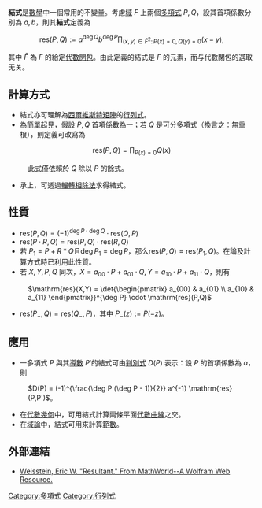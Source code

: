 '''結式'''是[[數學|數學]]中一個常用的不變量。考慮[[域_(數學)|域]] <math>F</math> 上兩個[[多項式|多項式]] <math>P, Q</math>，設其首項係數分別為 <math>a, b</math>，則其'''結式'''定義為

:<math>\mathrm{res}(P,Q) := a^{\deg Q} b^{\deg P} \prod_{(x,y) \in \bar{F}^2: \,P(x)=0,\, Q(y)=0} (x-y),\,</math>

其中 <math>\bar{F}</math> 為 <math>F</math> 的給定[[代數閉包|代數閉包]]。由此定義的結式是 <math>F</math> 的元素，而与代數閉包的選取无关。

==計算方式==
* 結式亦可理解為[[西爾維斯特矩陣|西爾維斯特矩陣]]的[[行列式|行列式]]。
* 為簡單起見，假設 <math>P,Q</math> 首項係數為一；若 <math>Q</math> 是可分多項式（換言之：無重根），則定義可改寫為
:<math>\mathrm{res}(P,Q) = \prod_{P(x)=0} Q(x)\,</math>
: 此式僅依賴於 <math>Q</math> 除以 <math>P</math> 的餘式。
* 承上，可透過[[輾轉相除法|輾轉相除法]]求得結式。

==性質==

* <math>\mathrm{res}(P,Q) = (-1)^{\deg P \cdot \deg Q} \cdot \mathrm{res}(Q,P)</math>
* <math>\mathrm{res}(P\cdot R,Q) = \mathrm{res}(P,Q) \cdot \mathrm{res}(R,Q)</math>
* 若 <math>P_1 = P + R*Q</math>且<math>\deg P_1 = \deg P</math>，那么<math>\mathrm{res}(P,Q) = \mathrm{res}(P_1, Q)</math>。在論及計算方式時已利用此性質。
* 若 <math>X, Y, P, Q</math> 同次，<math>X = a_{00}\cdot P + a_{01}\cdot Q, Y = a_{10}\cdot P + a_{11}\cdot Q</math>，則有
: <math>\mathrm{res}(X,Y) = \det{\begin{pmatrix} a_{00} & a_{01} \\ a_{10} & a_{11} \end{pmatrix}}^{\deg P} \cdot \mathrm{res}(P,Q)</math>
* <math>\mathrm{res}(P_-,Q) = \mathrm{res}(Q_-,P)</math>，其中 <math>P_-(z) := P(-z)</math>。

==應用==

* 一多項式 <math>P</math> 與其[[導數|導數]] <math>P'</math>的結式可由[[判別式|判別式]] <math>D(P)</math> 表示：設 <math>P</math> 的首項係數為 <math>a</math>，則
: <math>D(P) = (-1)^{\frac{\deg P (\deg P - 1)}{2}} a^{-1} \mathrm{res}(P,P')</math>。
* 在[[代數幾何|代數幾何]]中，可用結式計算兩條平面[[代數曲線|代數曲線]]之交。
* 在[[域論|域論]]中，結式可用來計算[[範數|範數]]。

==外部連結==

* [http://mathworld.wolfram.com/Resultant.html Weisstein, Eric W. "Resultant." From MathWorld--A Wolfram Web Resource.] {{Wayback|url=http://mathworld.wolfram.com/Resultant.html |date=20210502162748 }}

[[Category:多項式|Category:多項式]]
[[Category:行列式|Category:行列式]]